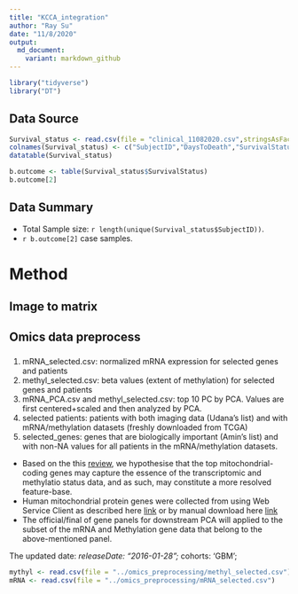 ```yaml
---
title: "KCCA_integration"
author: "Ray Su"
date: "11/8/2020"
output:
  md_document:
    variant: markdown_github
---
```


```r
library("tidyverse")
library("DT")
```

## Data Source


```r
Survival_status <- read.csv(file = "clinical_11082020.csv",stringsAsFactors = F)
colnames(Survival_status) <- c("SubjectID","DaysToDeath","SurvivalStatus")
datatable(Survival_status)
```

```r
b.outcome <- table(Survival_status$SurvivalStatus)
b.outcome[2]
```

## Data Summary

* Total Sample size: `r length(unique(Survival_status$SubjectID))`.
* `r b.outcome[2]` case samples.

# Method

## Image to matrix


## Omics data preprocess

### 

1. mRNA_selected.csv: normalized mRNA expression for selected genes and patients
2. methyl_selected.csv: beta values (extent of methylation) for selected genes and patients
3. mRNA_PCA.csv and methyl_selected.csv: top 10 PC by PCA. Values are first centered+scaled and then analyzed by PCA.
4. selected patients: patients with both imaging data (Udana's list) and with mRNA/methylation datasets (freshly downloaded from TCGA)
5. selected_genes: genes that are biologically important (Amin's list) and with non-NA values for all patients in the mRNA/methylation datasets.

* Based on the this [review](https://go.nature.com/2U5Dicc), we hypothesise that the top  mitochondrial-coding genes may capture the essence of the transcriptomic and methylatio status data, and as such, may constitute a more resolved feature-base.
* Human mitochondrial protein genes  were  collected from using Web Service Client as described here [link](https://bit.ly/3eDQsqA) or by manual download here [link](https://bit.ly/3laNhc6)
* The official/final of gene panels for downstream PCA  will applied to the subset of the mRNA and Methylation gene data that belong to the above-mentioned panel.


The updated date: 
*releaseDate: "2016-01-28";
*cohorts: 'GBM';

```r
mythyl <- read.csv(file = "../omics_preprocessing/methyl_selected.csv")
mRNA <- read.csv(file = "../omics_preprocessing/mRNA_selected.csv")
```



